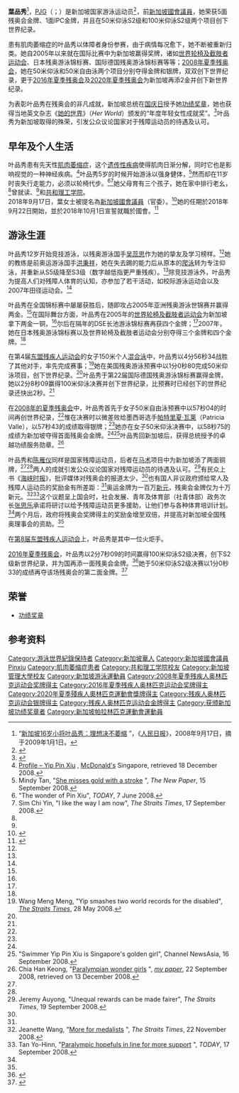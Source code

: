 {{Infobox swimmer
| name=葉品秀<br/>{{small|[[功績奖章_(新加坡)|PJG]]}}
| image = 2016 Paralympics Parade of Nations Singapore cr.jpg
| imagesize = 
| caption = 葉品秀为[[2016年夏季残奥会|2016年夏季残奥会]]的新加坡旗手
| fullname = 
| nationality = {{SGP}}
| strokes = 仰泳<br/>自由泳
| club = 
| coach = 
| classification = S2
| collegeteam =
| birth_date = {{birth date and age|df=yes|1992|01|10}}
| birth_place = 
| death_date =
| death_place =
| height = 
| weight = 
| school=
| paralympics    = [[2008_Summer_Paralympics|2008]], [[2012_Summer_Paralympics|2012]]
| medaltemplates =
{{MedalSport |游泳}}
{{MedalCountry|{{SIN}}}}
{{MedalCompetition|[[残奥会|残奥会]]}}
{{MedalGold | [[2008年夏季残奥会|2008年北京]] | [[2008年夏季残奥会游泳比赛#.E5.A5.B3.E5.AD.90_2|50米仰泳S3级]]}}
{{MedalSilver | [[2008年夏季残奥会|2008年北京]] | [[2008年夏季残奥会游泳比赛#.E5.A5.B3.E5.AD.90_2|50米自由泳S3级]]}}
{{MedalGold | [[2016年夏季残奥会|2016年里约]] | [[2016年夏季傷殘奧林匹克運動會游泳比賽|100米仰泳S2级]]}}
{{MedalGold | [[2016年夏季残奥会|2016年里约]] | [[2016年夏季傷殘奧林匹克運動會游泳比賽|50米仰泳S2级]]}}
{{MedalGold | [[2020年夏季残奥会|2020年東京]] | [[2020年夏季傷殘奧林匹克運動會游泳比賽|100米仰泳S2级]]}}
{{MedalGold | [[2020年夏季残奥会|2020年東京]] | [[2020年夏季傷殘奧林匹克運動會游泳比賽|50米仰泳S2级]]}}
{{MedalCompetition|[[IPC游泳世锦赛|IPC游泳世锦赛]]}}
{{MedalGold| [[2010年IPC游泳世锦赛|2010年埃因霍温]] | [[2010年IPC游泳世锦赛|50米自由泳S3级]]}}
{{MedalSilver| [[2010年IPC游泳世锦赛|2010年埃因霍温]] | [[2010年IPC游泳世锦赛|50米仰泳S3级]]}}
{{MedalSilver| [[2013年IPC游泳世锦赛|2013年蒙特利尔]] | [[2013年IPC游泳世锦赛|50米仰泳S3级]]}}
|show-medals = yes
}}
'''葉品秀'''<ref name="peoplecn">“[http://2008.people.com.cn/GB/132404/133089/134323/8056587.html 新加坡16岁小将叶品秀：理想决不萎缩] {{Wayback|url=http://2008.people.com.cn/GB/132404/133089/134323/8056587.html |date=20110524004544 }}”，《[[人民日报|人民日报]]》，2008年9月17日，摘于2009年1月1日。</ref>，[[功績奖章_(新加坡)|PJG]]（{{lang-en|Yip Pin Xiu}}；{{bd|1992年|1月10日}}）是新加坡国家游泳运动员<ref>{{cite web|title=YIP Pin Xiu – Biography|url=http://www.paralympic.org/static/info/montreal/ENG/ZB/ZBB101A_MO2013SW@@@@@@@ENG_number=3491.htm|publisher=paralympic.org|accessdate=16 August 2013|archive-date=2014-02-01|archive-url=https://web.archive.org/web/20140201165350/http://www.paralympic.org/static/info/montreal/ENG/ZB/ZBB101A_MO2013SW@@@@@@@ENG_number=3491.htm|dead-url=no}}</ref>，前[[新加坡國會|新加坡國會議員]]，她荣获5面残奥会金牌、1面IPC金牌，并且在50米仰泳S2级和100米仰泳S2级两个项目创下世界纪录。

患有肌肉萎缩症的叶品秀以体障者身份参赛，由于病情每况愈下，她不断被重新归类。她自2005年以来就在国际比赛中为新加坡赢得奖牌，诸如[[世界轮椅运动会|世界轮椅及截肢者运动会]]、日本残奥游泳锦标赛、国际德国残奥游泳锦标赛等等；[[2008年夏季残奥会|2008年夏季残奥会]]，她在50米仰泳和50米自由泳两个项目分别夺得金牌和银牌，双双创下世界纪录，更于[[2016年夏季残奥会|2016年夏季残奥会]]及[[2020年夏季残奥会|2020年夏季残奥会]]为新加坡再添2金并创下新世界纪录。

为表彰叶品秀在残奥会的非凡成就，新加坡总统在[[新加坡国庆日|国庆日]]授予她[[功绩奖章_(新加坡)|功绩奖章]]，她也获得当地英文杂志《[[她的世界|她的世界]]》（''Her World''）颁发的“年度年轻女性成就奖”。<ref>{{citenews|title=Her World Woman of the Year 2008|url=http://www.sph.com.sg/media_releases/742|publisher=[[Singapore_Press_Holdings|SPH]]|date=6 March 2009|accessdate=2016-09-12|archive-date=2016-08-16|archive-url=https://web.archive.org/web/20160816145949/http://www.sph.com.sg/media_releases/742|dead-url=no}}</ref>叶品秀为新加坡取得的殊荣，引发公众议论国家对于残障运动员的待遇及认可。

==早年及个人生活==
叶品秀患有先天性[[肌肉萎缩症|肌肉萎缩症]]，这个[[遗传性疾病|遗传性疾病]]使得肌肉日渐分解，同时它也是影响视觉的一种神经疾病。<ref name="donald">[http://www.mcdonalds.com.sg/mck/Yip_Pin_Xiu(2008).pdf Profile – Yip Pin Xiu] {{Wayback|url=http://www.mcdonalds.com.sg/mck/Yip_Pin_Xiu(2008).pdf |date=20090806112849 }}, [[McDonald's|McDonald's]] Singapore, retrieved 18 December 2008.</ref>叶品秀5岁的时候开始游泳以强身健体，<ref name="stroke">Mindy Tan, "[http://newpaper.asia1.com.sg/printfriendly/0,4139,176695,00.html She misses gold with a stroke] {{Wayback|url=http://newpaper.asia1.com.sg/printfriendly/0,4139,176695,00.html |date=20081206031135 }}", ''The New Paper'', 15 September 2008.</ref>然而却在11岁时丧失行走能力，必须以轮椅代步。<ref name="thewonder">"The wonder of Pin Xiu", ''TODAY'', 7 June 2008.</ref><ref name="like">Sim Chi Yin, "I like the way I am now", ''The Straits Times'', 17 September 2008.</ref>她父母育有三个孩子，她在家中排行老幺，<ref name="stroke"/>曾就读{{link-en|爱同学校|Ai Tong School}}、{{link-en|明智中学|Bendemeer Secondary School}}<ref name="stroke"/>和[[共和理工学院|共和理工学院]]。
<br/>2018年9月17日，葉女士被提名為[[新加坡國會|新加坡國會議員]]（官委）。<ref>{{Cite web |url=https://www.straitstimes.com/politics/nine-new-nominated-mps-chosen-to-join-parliament |title=9 new Nominated MPs chosen to join Parliament |accessdate=2020-07-14 |archive-date=2019-05-26 |archive-url=https://web.archive.org/web/20190526105909/https://www.straitstimes.com/politics/nine-new-nominated-mps-chosen-to-join-parliament |dead-url=no }}</ref>她的任期於2018年9月22日開始，並於2018年10月1日宣誓就職於國會。<ref>{{Cite web |url=https://www.straitstimes.com/politics/new-nominated-mps-sworn-in-attend-first-parliament-sitting |title=Parliament: New Nominated MPs sworn in, attend first Parliament sitting |accessdate=2020-07-14 |archive-date=2020-07-14 |archive-url=https://web.archive.org/web/20200714175355/https://www.straitstimes.com/politics/new-nominated-mps-sworn-in-attend-first-parliament-sitting |dead-url=no }}</ref>

==游泳生涯==
叶品秀12岁开始竞技游泳，以残奥游泳国手[[吴蕊思|吴蕊思]]作为她的挚友及学习榜样。<ref name="thewonder"/>她的教练是前奥运游泳国手[[洪秉祥|洪秉祥]]，她在失去踢的能力后从原本的[[爬泳|爬泳]]转为专注仰泳，并重新从S5级降至S3级（数字越低指更严重残疾）。<ref name="like"/>除竞技游泳外，叶品秀为提高人们对残障人体育的认知，亦参加了若干活动，如校际游泳运动会以及2007年{{link-en|蒙福中学|Montfort Secondary School}}田径运动会。<ref name="donald"/>

叶品秀在全国锦标赛中屡屡获胜后，随即攻占2005年亚洲残奥游泳世锦赛并赢得两金。<ref name="donald"/>在国际舞台方面，叶品秀在2005年的[[世界轮椅运动会|世界轮椅及截肢者运动会]]为新加坡拿下两金一铜，<ref name="donald"/>尔后在隔年的DSE长池游泳锦标赛再获四个金牌；<ref name="donald"/>2007年，她在日本残奥游泳锦标赛以及世界轮椅及截肢者运动会分别夺得三个金牌和四个金牌。<ref name="donald"/>

在第4届[[东盟残疾人运动会|东盟残疾人运动会]]的女子150米个人[[混合泳|混合泳]]中，叶品秀以4分56秒34战胜了其他对手，率先完成赛事；<ref name="smash">Wang Meng Meng, "Yip smashes two world records for the disabled", ''[[The_Straits_Times|The Straits Times]]'', 28 May 2008.</ref>她在美国残奥游泳预赛中以1分0秒80完成50米仰泳项目，创下世界纪录。<ref name="thewonder"/>叶品秀于第22届国际德国残奥游泳锦标赛赢得金牌，她以2分8秒09赢得100米仰泳决赛并创下世界纪录，比预赛时已经创下的世界纪录还快出2秒。<ref name="smash"/>

在[[2008年夏季残奥会|2008年的夏季残奥会]]中，叶品秀首先于女子50米自由泳预赛中以57秒04的时间再创世界纪录，<ref name="stroke"/>惟在决赛时以微差败给墨西哥选手[[帕特里夏·瓦莱|帕特里夏·瓦莱]]（Patricia Valle），以57秒43的成绩取得银牌；<ref name="stroke"/>她亦在女子50米仰泳决赛中，以58秒75的成绩为新加坡夺得首面残奥会金牌。<ref name="peoplecn"/><ref name="golden">"Swimmer Yip Pin Xiu is Singapore's golden girl", Channel NewsAsia, 16 September 2008.</ref>叶品秀回新加坡后，获得总统授予的卓越功绩服务勋章。<ref name="wondergals">Chia Han Keong, "[http://www.asiaone.com/News/Latest%2BNews/Sports/Story/A1Story20080922-89177.html Paralympian wonder girls] {{Wayback|url=http://www.asiaone.com/News/Latest%2BNews/Sports/Story/A1Story20080922-89177.html |date=20170828103221 }}", ''[[我报|my paper]]'', 22 September 2008, retrieved on 13 December 2008.</ref>

叶品秀和[[陈雁仪|陈雁仪]]同样是国家残障运动员，后者在[[马术|马术]]项目中为新加坡添了两面铜牌，<ref name="golden"/><ref name="wondergals"/>两人的成就引发公众议论国家对残障运动员的待遇及认可。<ref name="unequal">Jeremy Auyong, "Unequal rewards can be made fairer", ''The Straits Times'', 19 September 2008.</ref>有民众上书《[[海峡时报|海峡时报]]》，批评媒体对残奥会的报道太少，<ref name="unequal"/>也有国人非议政府颁给常人及残障人运动员的奖励金有所差距：<ref name="unequal"/>奥运金牌为一百万[[新元|新元]]，残奥会金牌仅为十万新元。<ref name="more">Jeanette Wang, "[http://www.straitstimes.com/Breaking%2BNews/Sport/Story/STIStory_305474.html More for medalists] {{Wayback|url=http://www.straitstimes.com/Breaking%2BNews/Sport/Story/STIStory_305474.html |date=20091202235042 }}", ''The Straits Times'', 22 November 2008.</ref><ref name="support">Tan Yo-Hinn, "[http://www.todayonline.com/articles/276353.asp Paralympic hopefuls in line for more support] {{WebCite|url=https://www.webcitation.org/5bF5RWJcu?url=http://www.todayonline.com/articles/276353.asp |date=20081001103419 |dateformat=iso }}", ''TODAY'', 17 September 2008.</ref>这个议题呈上国会时，社会发展、青年及体育部（社青体部）政务次长[[张思乐|张思乐]]承诺将研讨以给予残障运动员更多援助，让他们参与各种体育培训计划。<ref name="support"/>两个月后，政府将残奥会奖牌得主的奖励金增至双倍，并提高对新加坡全国残奥理事会的资助。<ref name="smash"/>

在[[2015年东盟残疾人运动会|第8届东盟残疾人运动会]]上，叶品秀是其中一位火炬手。

[[2016年夏季残奥会|2016年夏季残奥会]]，叶品秀以2分7秒09的时间赢得100米仰泳S2级决赛，创下S2级新世界纪录，并为国再添一面残奥会金牌。<ref>{{cite web|title=Yip Pin Xiu sets two world records in gold-medal swim at Paralympics|url=http://www.todayonline.com/singapore/yip-pin-xiu-sets-two-world-records-gold-medal-swim-paralympics|work=Today|date=10 September 2016|accessdate=10 September 2016|archive-date=2016-09-11|archive-url=https://web.archive.org/web/20160911043328/http://www.todayonline.com/singapore/yip-pin-xiu-sets-two-world-records-gold-medal-swim-paralympics|dead-url=no}}</ref>她于50米仰泳S2级决赛以1分0秒33的成绩再夺该场残奥会的第二面金牌。<ref>{{cite web|title=Paralympics: Yip Pin Xiu clinches Singapore’s 2nd gold medal|url=http://www.channelnewsasia.com/news/singapore/paralympics-yip-pin-xiu-clinches-singapore-s-2nd-gold-medal/3131038.html|publisher=[[Channel_News_Asia|Channel News Asia]]|accessdate=16 September 2016|archive-date=2016-09-19|archive-url=https://web.archive.org/web/20160919095833/http://www.channelnewsasia.com/news/singapore/paralympics-yip-pin-xiu-clinches-singapore-s-2nd-gold-medal/3131038.html|dead-url=no}}</ref>

==荣誉==
*[[功绩奖章_(新加坡)|功绩奖章]]

==参考资料==
{{reflist|2}}

{{Singapore Parliament 2016}}
{{DEFAULTSORT:Yip, Pin Xiu}}
[[Category:游泳世界紀錄保持者|Category:游泳世界紀錄保持者]]
[[Category:新加坡華人|Category:新加坡華人]]
[[Category:新加坡國會議員|Category:新加坡國會議員]]
[[Category:葉姓|Pinxiu]]
[[Category:肌肉萎缩症患者|Category:肌肉萎缩症患者]]
[[Category:共和理工学院校友|Category:共和理工学院校友]]
[[Category:新加坡管理大學校友|Category:新加坡管理大學校友]]
[[Category:新加坡游泳運動員|Category:新加坡游泳運動員]]
[[Category:2008年夏季残疾人奥林匹克运动会奖牌得主|Category:2008年夏季残疾人奥林匹克运动会奖牌得主]]
[[Category:2016年夏季残疾人奥林匹克运动会奖牌得主|Category:2016年夏季残疾人奥林匹克运动会奖牌得主]]
[[Category:2020年夏季殘疾人奧林匹克運動會獎牌得主|Category:2020年夏季殘疾人奧林匹克運動會獎牌得主]]

[[Category:残疾人奥林匹克运动会银牌得主|Category:残疾人奥林匹克运动会银牌得主]]
[[Category:残疾人奥林匹克运动会金牌得主|Category:残疾人奥林匹克运动会金牌得主]]
[[Category:获颁新加坡功绩奖章者|Category:获颁新加坡功绩奖章者]]
[[Category:新加坡帕拉林匹克運動會運動員|Category:新加坡帕拉林匹克運動會運動員]]